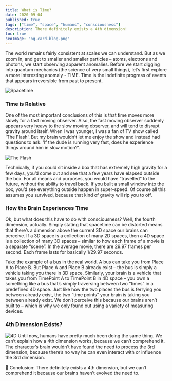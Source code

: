 ```yaml
---
title: What is Time?
date: 2020-09-04
published: true
tags: ["time", "space", "humans", "consciousness"]
description: There definitely exists a 4th dimension!
toc: true
seoImage: "og-card-blog.png"
---
```




The world remains fairly consistent at scales we can understand. But as we zoom in, and get to smaller and smaller particles – atoms, electrons and photons, we start observing apparent anomalies. Before we start digging into quantum mechanics (the science of very small things), let’s first explore a more interesting anomaly - TIME. Time is the indefinite progress of events that appears irreversible from past to present. 

![Spacetime](1.jpg)

### Time is Relative
One of the most important conclusions of this is that time moves more slowly for a fast moving observer. Also, the fast moving observer suddenly appears very heavy to the slow moving observer, and will tend to disrupt gravity around itself. When I was younger, I was a fan of TV show called 'The Flash'. But my brain wouldn’t let me enjoy the show and instead had questions to ask. 'If the dude is running very fast, does he experience things around him in slow motion?'.

![The Flash](2.jpg)

Technically, if you could sit inside a box that has extremely high gravity for a few days, you’d come out and see that a few years have elapsed outside the box. For all means and purposes, you would have “travelled” to the future, without the ability to travel back. If you built a small window into the box, you’d see everything outside happen in super-speed. Of course all this assumes you survived, because that kind of gravity will rip you to off.

### How the Brain Experiences Time
Ok, but what does this have to do with consciousness? Well, the fourth dimension, actually. Simply stating that spacetime can be distorted means that there’s a dimension above the current 3D space our brains can perceive. If a 3D space is a collection of many 2D spaces, then a 4D space is a collection of many 3D spaces – similar to how each frame of a movie is a separate “scene”. In the average movie, there are 29.97 frames per second. Each frame lasts for basically 1/29.97 seconds.

Take the example of a bus in the real world. A bus can take you from Place A to Place B. But Place A and Place B already exist – the bus is simply a vehicle taking you there in 3D space. Similarly, your brain is a vehicle that takes you from TimePoint A to TimePoint B in 4D space – you own a something like a bus that’s simply traversing between two “times” in a predefined 4D space. Just like how the two places the bus is ferrying you between already exist, the two “time points” your brain is taking you between already exist. We don’t perceive this because our brains aren’t built to – which is why we only found out using a variety of measuring devices. 

### 4th Dimension Exists?
![4D](3.gif)
Until now, humans have pretty much been doing the same thing. We can’t explain how a 4th dimension works, because we can’t comprehend it. The character’s brain wouldn’t have found the need to process the 3rd dimension, because there’s no way he can even interact with or influence the 3rd dimension.

 
<Callout>
  📍 Conclusion: There definitely exists a 4th dimension, but we can’t comprehend it because our brains haven’t evolved the need to.
</Callout>